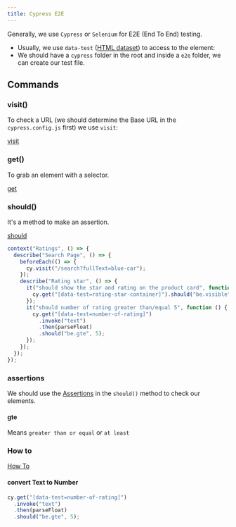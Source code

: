 ```yaml
---
title: Cypress E2E
---
```


Generally, we use `Cypress` or `Selenium` for E2E (End To End) testing.

- Usually, we use `data-test` ([HTML dataset](https://developer.mozilla.org/en-US/docs/Web/API/HTMLElement/dataset)) to access to the element:
- We should have a `cypress` folder in the root and inside a `e2e` folder, we can create our test file.

## Commands

### visit()

To check a URL (we should determine the Base URL in the `cypress.config.js` first) we use `visit`:

[visit](https://docs.cypress.io/api/commands/visit)

### get()

To grab an element with a selector.

[get](https://docs.cypress.io/api/commands/get)

### should()

It's a method to make an assertion.

[should](https://docs.cypress.io/api/commands/should)

```ts
context("Ratings", () => {
  describe("Search Page", () => {
    beforeEach(() => {
      cy.visit("/search?fullText=blue-car");
    });
    describe("Rating star", () => {
      it("should show the star and rating on the product card", function () {
        cy.get("[data-test=rating-star-container]").should("be.visible");
      });
      it("should number of rating greater than/equal 5", function () {
        cy.get("[data-test=number-of-rating]")
          .invoke("text")
          .then(parseFloat)
          .should("be.gte", 5);
      });
    });
  });
});
```

### assertions

We should use the [Assertions](https://docs.cypress.io/guides/references/assertions) in the `should()` method to check our elements.

#### gte

Means `greater than or equal` or `at least`

### How to
[How To](https://docs.cypress.io/faq/questions/using-cypress-faq#How-to-Cypress-Questions)

#### convert Text to Number

```ts
cy.get("[data-test=number-of-rating]")
  .invoke("text")
  .then(parseFloat)
  .should("be.gte", 5);
```
